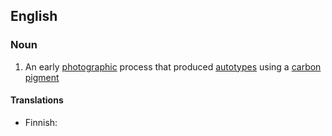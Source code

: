 ==English==

===Noun===
{{en-noun|-}}

#{{dated|photography}} An early [[photographic]] process that produced [[autotype]]s using a [[carbon]] [[pigment]]

====Translations====
{{trans-top|early photographic process}}
*Finnish: {{t|fi|autotypia}}
{{trans-mid}}
{{trans-bottom}}